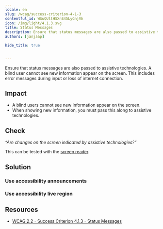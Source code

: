 ```yaml
---
locale: en
slug: /wcag/success-criterion-4-1-3
contentful_id: WSuQUltHSXnS45LyGnjVh
icon: /img/light/4.1.3.svg
title: Status Messages
description: Ensure that status messages are also passed to assistive technologies.
authors: [janjaap]

hide_title: true

	
---
```


<Hero
  title="Status Messages"
  icon="/img/light/4.1.3.svg"
  prefix="Success Criterion 4.1.3"
  suffix="Level AA"
/>

Ensure that status messages are also passed to assistive technologies. A blind user cannot see new information appear on the screen. This includes error messages during input or loss of internet connection.

## Impact

- A blind users cannot see new information appear on the screen.
- When showing new information, you must pass this along to assistive technologies.

## Check

*“Are changes on the screen indicated by assistive technologies?“*

This can be tested with the [screen reader](/en/stats/screen-reader).

## Solution

### Use accessibility announcements

<CodeSample id="accessibility-announcement" locale="en"/>

### Use accessibility live region

<CodeSample id="accessibility-live-region" locale="en"/>

## Resources

- [WCAG 2.2 - Success Criterion 4.1.3 - Status Messages](https://www.w3.org/TR/WCAG22/#status-messages)